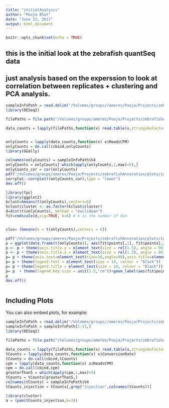 ```yaml
---
title: "initialAnalysis"
author: "Pooja Bhat"
date: "June 13, 2017"
output: html_document
---
```


```r
knitr::opts_chunk$set(echo = TRUE)
```
## this is the initial look at the zebrafish quantSeq data
## just analysis based on the experssion to look at correlation between replicates + clustering and PCA analysis.

```r
sampleInfoPath = read.delim("/Volumes/groups//ameres/Pooja/Projects/zebrafishAnnotation/slamSeq/dataDescription.txt",header = F)
library(DESeq2)

filePaths = file.path("/Volumes/groups/ameres/Pooja/Projects/zebrafishAnnotation/slamSeq/counts/",sampleInfoPath$V1)

data_counts = lapply(filePaths,function(x) read.table(x,stringsAsFactors = F,sep="\t",header = T))


onlyCounts = lapply(data_counts,function(x) x$ReadsCPM)
onlyCounts = do.call(cbind,onlyCounts)
library(GGally)

colnames(onlyCounts) = sampleInfoPath$V4
onlyCounts = onlyCounts[-which(apply(onlyCounts,1,max)<5),]
onlyCounts_cor = cor(onlyCounts)
pdf("/Volumes/groups/ameres/Pooja/Projects/zebrafishAnnotation/plots/initialAnalysis/correlationPlots.pdf")
corrplot::corrplot((onlyCounts_cor),type = "lower")
dev.off()

library(fpc)
library(ggplot2)
kclust=kmeans(t(onlyCounts),centers=6)
kclust$cluster <- as.factor(kclust$cluster)
d=dist(t(onlyCounts), method = "euclidean") 
fit=cmdscale(d,eig=TRUE, k=6) # k is the number of dim


clus= (kmeans(x = t(onlyCounts),centers = 6))

pdf("/Volumes/groups/ameres/Pooja/Projects/zebrafishAnnotation/plots/initialAnalysis/PCS.pdf")
p = ggplot(data.frame(t(onlyCounts)), aes(fit$points[,1], fit$points[,2], color =  factor(kclust$cluster),label=rownames(fit$points))) + xlab("PC1") + ylab("PC2")
p <- p + theme(axis.title.y = element_text(size = rel(1.5), angle = 90))
p <- p + theme(axis.title.x = element_text(size = rel(1.5), angle = 00))
p= p + theme(axis.text=element_text(size=16,angle=90),axis.title=element_text(size=20,face="bold")) + geom_point(size=4)
p= p + theme(legend.text = element_text(size = 14, colour = "black"))
p= p + theme(legend.title = element_text(size = 18, colour = "black"))
p= p  + theme(legend.key.size = unit(1.5,"cm"))+geom_label(aes(fit$points[,1],fit$points[,2],rownames(fit$points))) 
p
dev.off()



```

## Including Plots

You can also embed plots, for example:

```r
sampleInfoPath = read.delim("/Volumes/groups//ameres/Pooja/Projects/zebrafishAnnotation/slamSeq/dataDescription.txt",header = F)
sampleInfoPath = sampleInfoPath[1:13,]
library(DESeq2)

filePaths = file.path("/Volumes/groups/ameres/Pooja/Projects/zebrafishAnnotation/slamSeq/counts/",sampleInfoPath$V1)

data_counts = lapply(filePaths,function(x) read.table(x,stringsAsFactors = F,sep="\t",header = T))
tCounts = lapply(data_counts,function(x) x$ConversionRate)
tCounts = do.call(cbind,tCounts)
cpm = lapply(data_counts,function(x) x$ReadsCPM)
cpm = do.call(cbind,cpm)
greaterThan5 = which(apply(cpm,1,max)>5)
tCounts = tCounts[greaterThan5,]
colnames(tCounts) = sampleInfoPath$V4
tCounts_injection = tCounts[,grep("injection",colnames(tCounts))]

library(cluster)
a = (pam(tCounts_injection,k=3))







```


